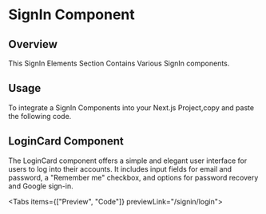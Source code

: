 
# SignIn Component

## Overview

This SignIn Elements Section Contains Various SignIn components.

## Usage

To integrate a SignIn Components into your Next.js Project,copy and paste the following code.

## LoginCard Component

The LoginCard component offers a simple and elegant user interface for users to log into their accounts. It includes input fields for email and password, a "Remember me" checkbox, and options for password recovery and Google sign-in.

<Tabs items={["Preview", "Code"]} previewLink="/signin/login">
  <TabComponent label="Preview">
    <LoginCard />
  </TabComponent>
  <TabComponent label="Code">
    <SourceCodeViewer componentPath="SignIn/LoginCard.tsx" />
  </TabComponent>
</Tabs>

